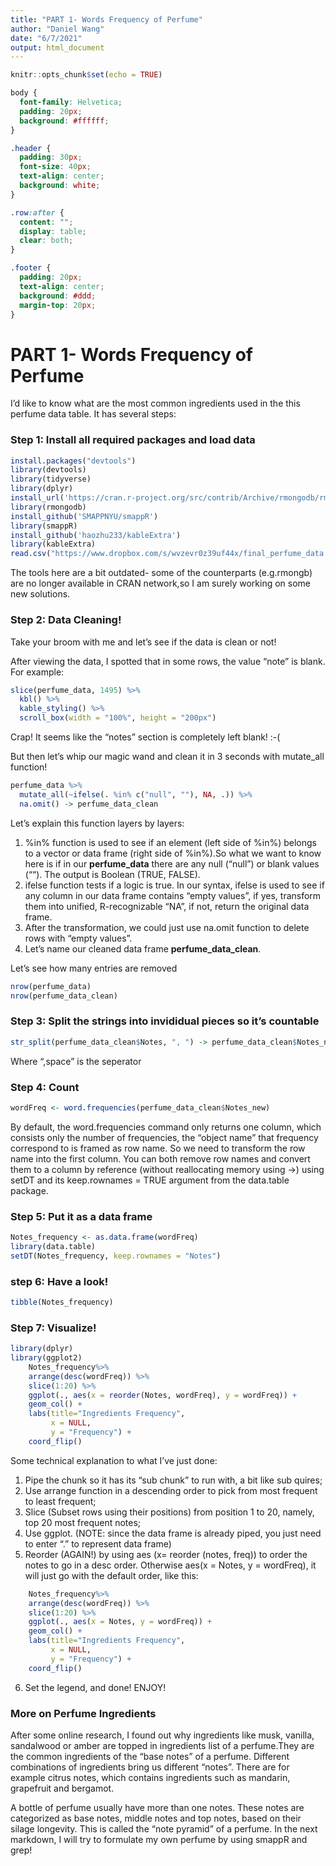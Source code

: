 ```yaml
---
title: "PART 1- Words Frequency of Perfume"
author: "Daniel Wang"
date: "6/7/2021"
output: html_document
---
```


```r
knitr::opts_chunk$set(echo = TRUE)
```

```css
body {
  font-family: Helvetica;
  padding: 20px;
  background: #ffffff;
}

.header {
  padding: 30px;
  font-size: 40px;
  text-align: center;
  background: white;
}

.row:after {
  content: "";
  display: table;
  clear: both;
}

.footer {
  padding: 20px;
  text-align: center;
  background: #ddd;
  margin-top: 20px;
}
```

# PART 1- Words Frequency of Perfume

I'd like to know what are the most common ingredients used in the this perfume data table. It has several steps:

### Step 1: Install all required packages and load data

```R
install.packages("devtools")
library(devtools)
library(tidyverse)
library(dplyr)
install_url('https://cran.r-project.org/src/contrib/Archive/rmongodb/rmongodb_1.8.0.tar.gz')
library(rmongodb)
install_github('SMAPPNYU/smappR')
library(smappR)
install_github('haozhu233/kableExtra')
library(kableExtra)
read.csv("https://www.dropbox.com/s/wvzevr0z39uf44x/final_perfume_data.csv?dl=1") -> perfume_data
```
The tools here are a bit outdated- some of the counterparts (e.g.rmongb) are no longer available in CRAN network,so I am surely working on some new solutions. 

### Step 2: Data Cleaning! 

Take your broom with me and let's see if the data is clean or not!

After viewing the data, I spotted that in some rows, the value "note" is blank. For example: 
```R
slice(perfume_data, 1495) %>%
  kbl() %>%
  kable_styling() %>%
  scroll_box(width = "100%", height = "200px")
```

Crap! It seems like the "notes" section is completely left blank! :-( 

But then let's whip our magic wand and clean it in 3 seconds with mutate_all function! 
```R
perfume_data %>%
  mutate_all(~ifelse(. %in% c("null", ""), NA, .)) %>%
  na.omit() -> perfume_data_clean
```
Let's explain this function layers by layers: 

 1. %in% function is used to see if an element (left side of %in%) belongs to a vector or data frame (right side of %in%).So what we want to know here is if in our **perfume_data** there are any null ("null") or blank values (""). The output is Boolean (TRUE, FALSE).
 2. ifelse function tests if a logic is true. In our syntax, ifelse is used to see if any column in our data frame contains "empty values", if yes, transform them into unified, R-recognizable "NA", if not, return the original data frame. 
 3. After the transformation, we could just use na.omit function to delete rows with "empty values". 
 4. Let's name our cleaned data frame **perfume_data_clean**. 
 
Let's see how many entries are removed
```R
nrow(perfume_data)
nrow(perfume_data_clean)
```
 

### Step 3: Split the strings into invididual pieces so it's countable

```R
str_split(perfume_data_clean$Notes, ", ") -> perfume_data_clean$Notes_new
```
Where ",space" is the seperator 

### Step 4: Count
```R
wordFreq <- word.frequencies(perfume_data_clean$Notes_new)
```
By default, the word.frequencies command only returns one column, which consists only the number of frequencies, the "object name" that frequency correspond to is framed as row name. 
So we need to transform the row name into the first column. You can both remove row names and convert them to a column by reference (without reallocating memory using ->) using setDT and its keep.rownames = TRUE argument from the data.table package. 

### Step 5: Put it as a data frame
```R
Notes_frequency <- as.data.frame(wordFreq)
library(data.table)
setDT(Notes_frequency, keep.rownames = "Notes")
```

### step 6: Have a look! 

```R
tibble(Notes_frequency)
```
### Step 7: Visualize!
```R
library(dplyr)
library(ggplot2)
    Notes_frequency%>% 
    arrange(desc(wordFreq)) %>%
    slice(1:20) %>%
    ggplot(., aes(x = reorder(Notes, wordFreq), y = wordFreq)) +
    geom_col() +
    labs(title="Ingredients Frequency",
         x = NULL,
         y = "Frequency") +
    coord_flip()
```

Some technical explanation to what I've just done:

1. Pipe the chunk so it has its "sub chunk" to run with, a bit like sub quires;
2. Use arrange function in a descending order to pick from most frequent to least frequent;
3. Slice (Subset rows using their positions) from position 1 to 20, namely, top 20 most frequent notes;
4. Use ggplot. (NOTE: since the data frame is already piped, you just need to enter "." to represent data frame)
5. Reorder (AGAIN!) by using aes (x= reorder (notes, freq)) to order the notes to go in a desc order. Otherwise aes(x = Notes, y = wordFreq), it will just go with the default order, like this:   
```R
    Notes_frequency%>% 
    arrange(desc(wordFreq)) %>%
    slice(1:20) %>%
    ggplot(., aes(x = Notes, y = wordFreq)) +
    geom_col() +
    labs(title="Ingredients Frequency",
         x = NULL,
         y = "Frequency") +
    coord_flip()
```

6. Set the legend, and done! ENJOY! 



### More on Perfume Ingredients

After some online research, I found out why ingredients like musk, vanilla, sandalwood or amber are topped in ingredients list of a perfume.They are the common ingredients of the "base notes" of a perfume. Different combinations of ingredients bring us different "notes". There are for example citrus notes, which contains ingredients such as mandarin, grapefruit and bergamot.  

A bottle of perfume usually have more than one notes. These notes are categorized as base notes, middle notes and top notes, based on their silage longevity. This is called the "note pyramid" of a perfume. In the next markdown, I will try to formulate my own perfume by using smappR and grep!           






